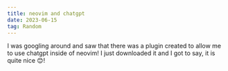 ```yaml
---
title: neovim and chatgpt
date: 2023-06-15
tag: Random
---
```


I was googling around and saw that there was a plugin created to allow me to use chatgpt inside of neovim! 
I just downloaded it and I got to say, it is quite nice 😊! 

<InlineImage
  containerClassName="mx-0 lg:mx-0"
  className="!aspect-w-6"
  alt="neovim and chatgpt together"
  src="https://res.cloudinary.com/dinypqsgl/image/upload/c_scale,e_vibrance:20,w_1313/v1686872150/blog/neovim_chatgpt_clutj4.png"
/>
